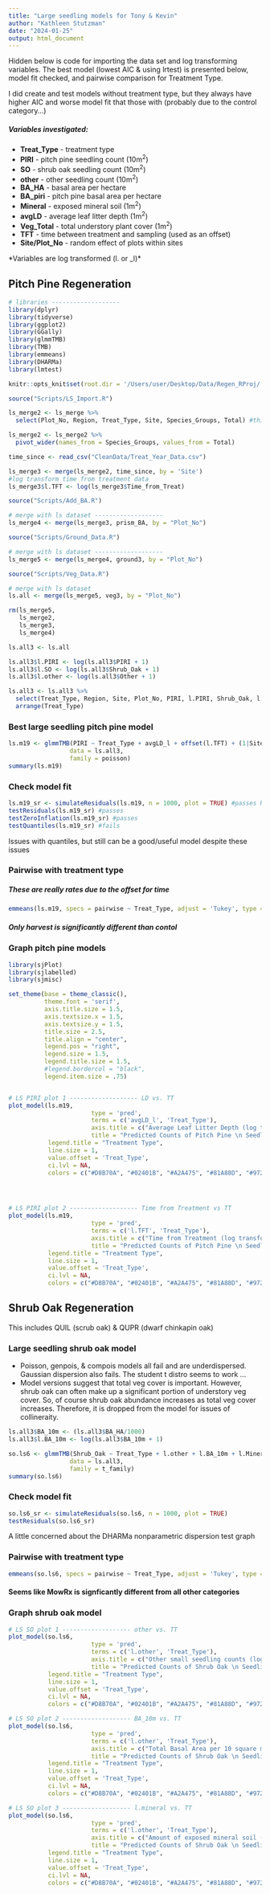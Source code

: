 ```yaml
---
title: "Large seedling models for Tony & Kevin"
author: "Kathleen Stutzman"
date: "2024-01-25"
output: html_document
---
```


Hidden below is code for importing the data set and log transforming variables. The best model (lowest AIC & using lrtest) is presented below, model fit checked, and pairwise comparison for Treatment Type.  

I did create and test models without treatment type, but they always have higher AIC and worse model fit that those with (probably due to the control category...)  

##### Variables investigated:
- **Treat_Type** - treatment type
- **PIRI** - pitch pine seedling count (10m^2^)
- **SO** - shrub oak seedling count (10m^2^)
- **other** - other seedling count (10m^2^)
- **BA_HA** - basal area per hectare
- **BA_piri** - pitch pine basal area per hectare
- **Mineral** - exposed mineral soil (1m^2^)
- **avgLD** - average leaf litter depth (1m^2^)
- **Veg_Total** - total understory plant cover (1m^2^)
- **TFT** - time between treatment and sampling (used as an offset)
- **Site/Plot_No** - random effect of plots within sites

*Variables are log transformed (l. or _l)*

## Pitch Pine Regeneration

```r
# libraries -------------------
library(dplyr)
library(tidyverse)
library(ggplot2)
library(GGally)
library(glmmTMB)
library(TMB)
library(emmeans)
library(DHARMa)
library(lmtest)
```

```r
knitr::opts_knit$set(root.dir = '/Users/user/Desktop/Data/Regen_RProj/')
```

```r
source("Scripts/LS_Import.R")

ls_merge2 <- ls_merge %>% 
  select(Plot_No, Region, Treat_Type, Site, Species_Groups, Total) #this is dropping browse and stump sprout data

ls_merge2 <- ls_merge2 %>% 
  pivot_wider(names_from = Species_Groups, values_from = Total)

time_since <- read_csv("CleanData/Treat_Year_Data.csv")

ls_merge3 <- merge(ls_merge2, time_since, by = 'Site')
#log transform time from treatment data
ls_merge3$l.TFT <- log(ls_merge3$Time_from_Treat)

source("Scripts/Add_BA.R")

# merge with ls dataset -------------------
ls_merge4 <- merge(ls_merge3, prism_BA, by = "Plot_No")

source("Scripts/Ground_Data.R")

# merge with ls dataset -------------------
ls_merge5 <- merge(ls_merge4, ground3, by = "Plot_No")

source("Scripts/Veg_Data.R")

# merge with ls dataset 
ls.all <- merge(ls_merge5, veg3, by = "Plot_No")

rm(ls_merge5,
   ls_merge2,
   ls_merge3,
   ls_merge4)

ls.all3 <- ls.all

ls.all3$l.PIRI <- log(ls.all3$PIRI + 1)
ls.all3$l.SO <- log(ls.all3$Shrub_Oak + 1)
ls.all3$l.other <- log(ls.all3$Other + 1)

ls.all3 <- ls.all3 %>% 
  select(Treat_Type, Region, Site, Plot_No, PIRI, l.PIRI, Shrub_Oak, l.SO, Other, l.other, Time_from_Treat, l.TFT, BA_HA, l.BA_HA, PIRI.BA_HA, l.BA_piri, Mineral_Soil, l.Mineral, Litter_Duff, avgLD, avgLD_l, Veg_Total, l.Veg_Total) %>% 
  arrange(Treat_Type)
```

### Best large seedling pitch pine model
```r
ls.m19 <- glmmTMB(PIRI ~ Treat_Type + avgLD_l + offset(l.TFT) + (1|Site/Plot_No),
                 data = ls.all3,
                 family = poisson)
summary(ls.m19)
```

### Check model fit
```r
ls.m19_sr <- simulateResiduals(ls.m19, n = 1000, plot = TRUE) #passes KS, quantile deviations fails, but it still could be an accepted model
testResiduals(ls.m19_sr) #passes
testZeroInflation(ls.m19_sr) #passes
testQuantiles(ls.m19_sr) #fails
```
Issues with quantiles, but still can be a good/useful model despite these issues


### Pairwise with treatment type
##### These are really rates due to the offset for time
```r
emmeans(ls.m19, specs = pairwise ~ Treat_Type, adjust = 'Tukey', type = 'response')
```
##### Only harvest is significantly different than contol


### Graph pitch pine models
```r
library(sjPlot)
library(sjlabelled)
library(sjmisc)

set_theme(base = theme_classic(),
          theme.font = 'serif',
          axis.title.size = 1.5,
          axis.textsize.x = 1.5,
          axis.textsize.y = 1.5,
          title.size = 2.5,
          title.align = "center",
          legend.pos = "right",
          legend.size = 1.5,
          legend.title.size = 1.5,
          #legend.bordercol = "black",
          legend.item.size = .75)


# LS PIRI plot 1 ------------------- LD vs. TT
plot_model(ls.m19, 
                       type = 'pred', 
                       terms = c('avgLD_l', 'Treat_Type'),
                       axis.title = c("Average Leaf Litter Depth (log transformed)", "Total Count of Pitch Pine"),
                       title = "Predicted Counts of Pitch Pine \n Seedlings >/=50cm & <2.5cm DBH",
           legend.title = "Treatment Type",
           line.size = 1,
           value.offset = 'Treat_Type',
           ci.lvl = NA,
           colors = c("#D8B70A", "#02401B", "#A2A475", "#81A88D", "#972D15")) 




# LS PIRI plot 2 ------------------- Time from Treatment vs TT
plot_model(ls.m19, 
                       type = 'pred', 
                       terms = c('l.TFT', 'Treat_Type'),
                       axis.title = c("Time from Treatment (log transformed)", "Total Count of Pitch Pine"),
                       title = "Predicted Counts of Pitch Pine \n Seedlings >/=50cm & <2.5cm DBH",
           legend.title = "Treatment Type",
           line.size = 1,
           value.offset = 'Treat_Type',
           ci.lvl = NA,
           colors = c("#D8B70A", "#02401B", "#A2A475", "#81A88D", "#972D15")) 

```


## Shrub Oak Regeneration
This includes QUIL (scrub oak) & QUPR (dwarf chinkapin oak)

### Large seedling shrub oak model
  - Poisson, genpois, & compois models all fail and are underdispersed. Gaussian dispersion also fails. The student t distro seems to work ...
  - Model versions suggest that total veg cover is important. However, shrub oak can often make up a significant portion of understory veg cover. So, of course shrub oak abundance increases as total veg cover increases. Therefore, it is dropped from the model for issues of collineraity. 
```r
ls.all3$BA_10m <- (ls.all3$BA_HA/1000)
ls.all3$l.BA_10m <- log(ls.all3$BA_10m + 1)

so.ls6 <- glmmTMB(Shrub_Oak ~ Treat_Type + l.other + l.BA_10m + l.Mineral + offset(l.TFT) + (1|Site/Plot_No),
                 data = ls.all3,
                 family = t_family)
summary(so.ls6)
```

### Check model fit
```r
so.ls6_sr <- simulateResiduals(so.ls6, n = 1000, plot = TRUE)
testResiduals(so.ls6_sr)
```
A little concerned about the DHARMa nonparametric dispersion test graph

### Pairwise with treatment type
```r
emmeans(so.ls6, specs = pairwise ~ Treat_Type, adjust = 'Tukey', type = 'response')
```
#### Seems like MowRx is signficantly different from all other categories


### Graph shrub oak model
```r
# LS SO plot 1 ------------------- other vs. TT
plot_model(so.ls6, 
                       type = 'pred', 
                       terms = c('l.other', 'Treat_Type'),
                       axis.title = c("Other small seedling counts (log transformed)", "Total Count of Shrub Oak"),
                       title = "Predicted Counts of Shrub Oak \n Seedlings >/=50cm & <2.5cm DBH",
           legend.title = "Treatment Type",
           line.size = 1,
           value.offset = 'Treat_Type',
           ci.lvl = NA,
           colors = c("#D8B70A", "#02401B", "#A2A475", "#81A88D", "#972D15")) 

# LS SO plot 2 ------------------- BA_10m vs. TT
plot_model(so.ls6, 
                       type = 'pred', 
                       terms = c('l.other', 'Treat_Type'),
                       axis.title = c("Total Basal Area per 10 square meters (log transformed)", "Total Count of Shrub Oak"),
                       title = "Predicted Counts of Shrub Oak \n Seedlings >/=50cm & <2.5cm DBH",
           legend.title = "Treatment Type",
           line.size = 1,
           value.offset = 'Treat_Type',
           ci.lvl = NA,
           colors = c("#D8B70A", "#02401B", "#A2A475", "#81A88D", "#972D15")) 

# LS SO plot 3 ------------------- l.mineral vs. TT
plot_model(so.ls6, 
                       type = 'pred', 
                       terms = c('l.other', 'Treat_Type'),
                       axis.title = c("Amount of exposed mineral soil (log transformed)", "Total Count of Shrub Oak"),
                       title = "Predicted Counts of Shrub Oak \n Seedlings >/=50cm & <2.5cm DBH",
           legend.title = "Treatment Type",
           line.size = 1,
           value.offset = 'Treat_Type',
           ci.lvl = NA,
           colors = c("#D8B70A", "#02401B", "#A2A475", "#81A88D", "#972D15")) 
```











